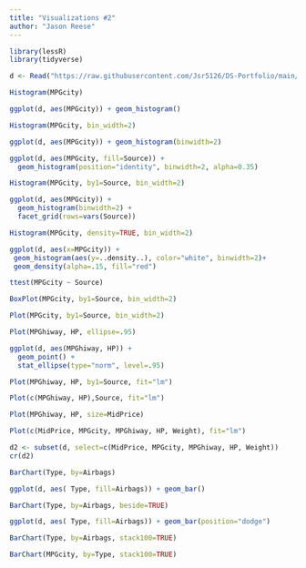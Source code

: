 ---
title: "Visualizations #2"
author: "Jason Reese"
---

```{r setup, include=FALSE}
library(lessR)
library(tidyverse)
```

```{r read, include=FALSE}
d <- Read("https://raw.githubusercontent.com/Jsr5126/DS-Portfolio/main/Cars93.csv")
```

```{r Histogram LessR}
Histogram(MPGcity)
```

```{r Histogram ggplot}
ggplot(d, aes(MPGcity)) + geom_histogram()
```
```{r Histogram LessR adjusted bin width}
Histogram(MPGcity, bin_width=2)
```
```{r Histogram ggplot}
ggplot(d, aes(MPGcity)) + geom_histogram(binwidth=2)
```

```{r Histogram ggplot overlapping}
ggplot(d, aes(MPGcity, fill=Source)) + 
  geom_histogram(position="identity", binwidth=2, alpha=0.35)
```

```{r Trellis LessR}
Histogram(MPGcity, by1=Source, bin_width=2)
```
```{r Trellis ggplot}
ggplot(d, aes(MPGcity)) + 
  geom_histogram(binwidth=2) +
  facet_grid(rows=vars(Source))
```

```{r Histogram LessR density curve}
Histogram(MPGcity, density=TRUE, bin_width=2)
```

```{r Histogram ggplot density curve}
ggplot(d, aes(x=MPGcity)) + 
 geom_histogram(aes(y=..density..), color="white", binwidth=2)+
 geom_density(alpha=.15, fill="red")
```

```{r Histogram LessR overlapping density curve}
ttest(MPGcity ~ Source)
```

```{r BoxPlot LessR}
BoxPlot(MPGcity, by1=Source, bin_width=2)
```

```{r Violin/Box/Scatterplot LessR}
Plot(MPGcity, by1=Source, bin_width=2)
```

```{r 95% Scatterplot Ellipse LessR}
Plot(MPGhiway, HP, ellipse=.95)
```

```{r 95% Scatterplot Ellipse ggplot}
ggplot(d, aes(MPGhiway, HP)) + 
  geom_point() +
  stat_ellipse(type="norm", level=.95)
```

```{r Trellis Scatterplot LessR}
Plot(MPGhiway, HP, by1=Source, fit="lm")
```
```{r Trellis Scatterplot LessR}
Plot(c(MPGhiway, HP),Source, fit="lm")
```

```{r Scatterplot 3rd variable size LessR}
Plot(MPGhiway, HP, size=MidPrice)
```
```{r Scatterplot Matrix LessR}
Plot(c(MidPrice, MPGcity, MPGhiway, HP, Weight), fit="lm")
```

```{r Ordered Heat Map Matrix LessR}
d2 <- subset(d, select=c(MidPrice, MPGcity, MPGhiway, HP, Weight))
cr(d2)
```

```{r Stacked BarChart LessR}
BarChart(Type, by=Airbags)
```

```{r Stacked BarChart ggplot}
ggplot(d, aes( Type, fill=Airbags)) + geom_bar()
```

```{r Unstacked BarChart LessR}
BarChart(Type, by=Airbags, beside=TRUE)
```
```{r Unstacked BarChart ggplot}
ggplot(d, aes( Type, fill=Airbags)) + geom_bar(position="dodge")
```

```{r 100% Stacked BarChart LessR}
BarChart(Type, by=Airbags, stack100=TRUE)
```

```{r 100% Stacked BarChart LessR}
BarChart(MPGcity, by=Type, stack100=TRUE)
```
